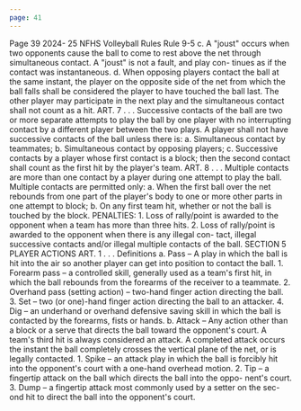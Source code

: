 ```yaml
---
page: 41
---
```


Page 39 2024- 25 NFHS Volleyball Rules Rule 9-5 c. A "joust" occurs when two opponents cause the ball to come to rest above the net through simultaneous contact. A "joust" is not a fault, and play con- tinues as if the contact was instantaneous. d. When opposing players contact the ball at the same instant, the player on the opposite side of the net from which the ball falls shall be considered the player to have touched the ball last. The other player may participate in the next play and the simultaneous contact shall not count as a hit. ART. 7 . . . Successive contacts of the ball are two or more separate attempts to play the ball by one player with no interrupting contact by a different player between the two plays. A player shall not have successive contacts of the ball unless there is: a. Simultaneous contact by teammates; b. Simultaneous contact by opposing players; c. Successive contacts by a player whose first contact is a block; then the second contact shall count as the first hit by the player's team. ART. 8 . . . Multiple contacts are more than one contact by a player during one attempt to play the ball. Multiple contacts are permitted only: a. When the first ball over the net rebounds from one part of the player's body to one or more other parts in one attempt to block; b. On any first team hit, whether or not the ball is touched by the block. PENALTIES: 1. Loss of rally/point is awarded to the opponent when a team has more than three hits. 2. Loss of rally/point is awarded to the opponent when there is any illegal con- tact, illegal successive contacts and/or illegal multiple contacts of the ball. SECTION 5 PLAYER ACTIONS ART. 1 . . . Definitions a. Pass – A play in which the ball is hit into the air so another player can get into position to contact the ball. 1. Forearm pass – a controlled skill, generally used as a team's first hit, in which the ball rebounds from the forearms of the receiver to a teammate. 2. Overhand pass (setting action) – two-hand finger action directing the ball. 3. Set – two (or one)-hand finger action directing the ball to an attacker. 4. Dig – an underhand or overhand defensive saving skill in which the ball is contacted by the forearms, fists or hands. b. Attack – Any action other than a block or a serve that directs the ball toward the opponent's court. A team's third hit is always considered an attack. A completed attack occurs the instant the ball completely crosses the vertical plane of the net, or is legally contacted. 1. Spike – an attack play in which the ball is forcibly hit into the opponent's court with a one-hand overhead motion. 2. Tip – a fingertip attack on the ball which directs the ball into the oppo- nent's court. 3. Dump – a fingertip attack most commonly used by a setter on the sec- ond hit to direct the ball into the opponent's court.